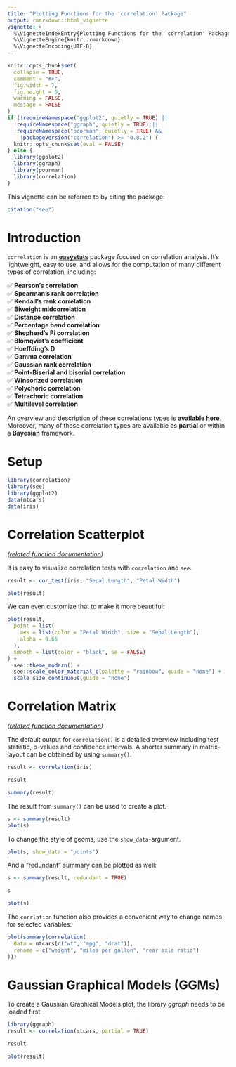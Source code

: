 ```yaml
---
title: "Plotting Functions for the 'correlation' Package"
output: rmarkdown::html_vignette
vignette: >
  %\VignetteIndexEntry{Plotting Functions for the 'correlation' Package}
  %\VignetteEngine{knitr::rmarkdown}
  %\VignetteEncoding{UTF-8}
---
```


```r
knitr::opts_chunk$set(
  collapse = TRUE,
  comment = "#>",
  fig.width = 7,
  fig.height = 5,
  warning = FALSE,
  message = FALSE
)
if (!requireNamespace("ggplot2", quietly = TRUE) ||
  !requireNamespace("ggraph", quietly = TRUE) ||
  !requireNamespace("poorman", quietly = TRUE) &&
    !packageVersion("correlation") >= "0.8.2") {
  knitr::opts_chunk$set(eval = FALSE)
} else {
  library(ggplot2)
  library(ggraph)
  library(poorman)
  library(correlation)
}
```

This vignette can be referred to by citing the package:

```r
citation("see")
```

# Introduction

`correlation` is an [**easystats**](https://github.com/easystats/easystats) package focused on correlation analysis. It's lightweight, easy to use, and allows for the computation of many different types of correlation, including:

✅ **Pearson's correlation**<br>
✅ **Spearman's rank correlation**<br>
✅ **Kendall's rank correlation**<br>
✅ **Biweight midcorrelation**<br>
✅ **Distance correlation**<br>
✅ **Percentage bend correlation**<br>
✅ **Shepherd's Pi correlation**<br>
✅ **Blomqvist’s coefficient**<br>
✅ **Hoeffding’s D**<br>
✅ **Gamma correlation**<br>
✅ **Gaussian rank correlation**<br>
✅ **Point-Biserial and biserial correlation**<br>
✅ **Winsorized correlation**<br>
✅ **Polychoric correlation**<br>
✅ **Tetrachoric correlation**<br>
✅ **Multilevel correlation**<br>

An overview and description of these correlations types is [**available here**](https://easystats.github.io/correlation/articles/types.html). Moreover, many of these correlation types are available as **partial** or within a **Bayesian** framework.

# Setup

```r
library(correlation)
library(see)
library(ggplot2)
data(mtcars)
data(iris)
```


# Correlation Scatterplot

_([related function documentation](https://easystats.github.io/correlation/reference/cor_test.html))_

It is easy to visualize correlation tests with `correlation` and `see`.

```r
result <- cor_test(iris, "Sepal.Length", "Petal.Width")

plot(result)
```

We can even customize that to make it more beautiful:

```r
plot(result,
  point = list(
    aes = list(color = "Petal.Width", size = "Sepal.Length"),
    alpha = 0.66
  ),
  smooth = list(color = "black", se = FALSE)
) +
  see::theme_modern() +
  see::scale_color_material_c(palette = "rainbow", guide = "none") +
  scale_size_continuous(guide = "none")
```


# Correlation Matrix

_([related function documentation](https://easystats.github.io/correlation/reference/correlation.html))_

The default output for `correlation()` is a detailed overview including test
statistic, p-values and confidence intervals. A shorter summary in matrix-layout
can be obtained by using `summary()`.

```r
result <- correlation(iris)

result

summary(result)
```

The result from `summary()` can be used to create a plot.

```r
s <- summary(result)
plot(s)
```

To change the style of geoms, use the `show_data`-argument.

```r
plot(s, show_data = "points")
```


And a "redundant" summary can be plotted as well:

```r
s <- summary(result, redundant = TRUE)

s

plot(s)
```

The `corrlation` function also provides a convenient way to change names for selected variables:

```r
plot(summary(correlation(
  data = mtcars[c("wt", "mpg", "drat")],
  rename = c("weight", "miles per gallon", "rear axle ratio")
)))
```

# Gaussian Graphical Models (GGMs)

To create a Gaussian Graphical Models plot, the library *ggraph* needs to be
loaded first.

```r
library(ggraph)
result <- correlation(mtcars, partial = TRUE)

result

plot(result)
```
